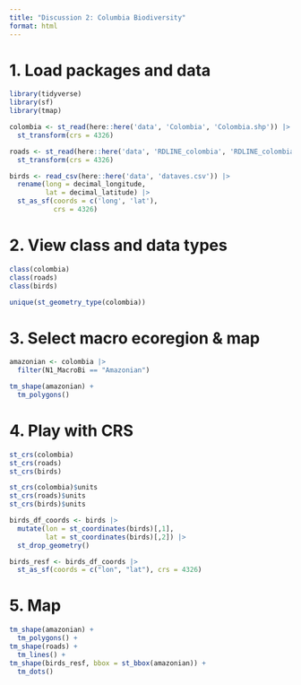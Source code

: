 ```yaml
---
title: "Discussion 2: Columbia Biodiversity"
format: html
---
```


# 1. Load packages and data
```r
library(tidyverse)
library(sf)
library(tmap)
```

```r
colombia <- st_read(here::here('data', 'Colombia', 'Colombia.shp')) |> 
  st_transform(crs = 4326)

roads <- st_read(here::here('data', 'RDLINE_colombia', 'RDLINE_colombia.shp')) |> 
  st_transform(crs = 4326)

birds <- read_csv(here::here('data', 'dataves.csv')) |> 
  rename(long = decimal_longitude,
         lat = decimal_latitude) |> 
  st_as_sf(coords = c('long', 'lat'), 
           crs = 4326)
```

# 2. View class and data types
```r
class(colombia)
class(roads)
class(birds)

unique(st_geometry_type(colombia))
```

# 3. Select macro ecoregion & map
```r
amazonian <- colombia |> 
  filter(N1_MacroBi == "Amazonian")

tm_shape(amazonian) +
  tm_polygons()
```

# 4. Play with CRS
```r
st_crs(colombia)
st_crs(roads)
st_crs(birds)

st_crs(colombia)$units
st_crs(roads)$units
st_crs(birds)$units

birds_df_coords <- birds |> 
  mutate(lon = st_coordinates(birds)[,1],
         lat = st_coordinates(birds)[,2]) |> 
  st_drop_geometry()

birds_resf <- birds_df_coords |> 
  st_as_sf(coords = c("lon", "lat"), crs = 4326)
```

# 5. Map
```r
tm_shape(amazonian) +
  tm_polygons() +
tm_shape(roads) +
  tm_lines() +
tm_shape(birds_resf, bbox = st_bbox(amazonian)) +
  tm_dots()
```

